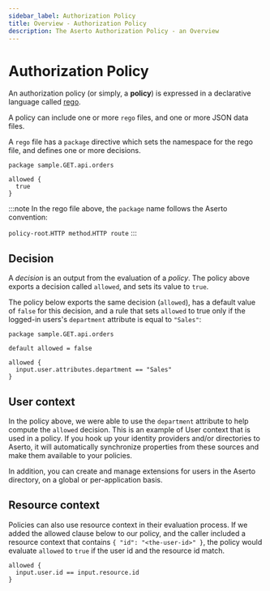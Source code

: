 ```yaml
---
sidebar_label: Authorization Policy
title: Overview - Authorization Policy
description: The Aserto Authorization Policy - an Overview
---
```


# Authorization Policy

An authorization policy (or simply, a **policy**) is expressed in a declarative language called
[rego](https://www.openpolicyagent.org/docs/latest/policy-language/).

A policy can include one or more `rego` files, and one or more JSON data files.

A `rego` file has a `package` directive which sets the namespace for the rego file, and defines one or more decisions.

```rego
package sample.GET.api.orders

allowed {
  true
}
```

:::note
In the rego file above, the `package` name follows the Aserto convention:

`policy-root`.`HTTP method`.`HTTP route`
:::

## Decision

A _decision_ is an output from the evaluation of a _policy_. The policy above exports a
decision called `allowed`, and sets its value to `true`.

The policy below exports the same decision (`allowed`), has a default value of `false` for this
decision, and a rule that sets `allowed` to true only if the logged-in users's `department` attribute
is equal to `"Sales"`:

```rego
package sample.GET.api.orders

default allowed = false

allowed {
  input.user.attributes.department == "Sales"
}
```

## User context

In the policy above, we were able to use the `department` attribute to help compute the `allowed`
decision. This is an example of User context that is used in a policy. If you hook up your
identity providers and/or directories to Aserto, it will automatically synchronize properties from
these sources and make them available to your policies.

In addition, you can create and manage extensions for users in the Aserto directory, on a global or
per-application basis.

## Resource context

Policies can also use resource context in their evaluation process. If we added the allowed clause 
below to our policy, and the caller included a resource context that contains `{ "id": "<the-user-id>" }`, 
the policy would evaluate `allowed` to `true` if the user id and the resource id match.

```rego
allowed {
  input.user.id == input.resource.id
}
```
